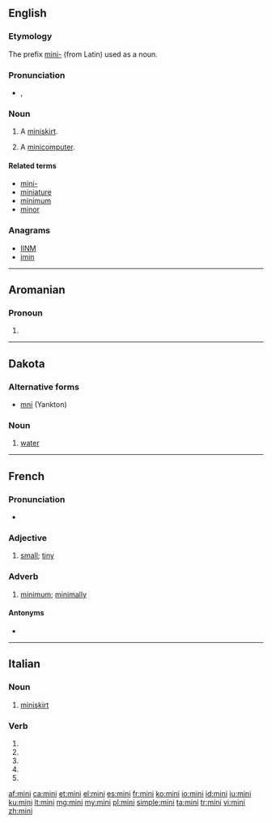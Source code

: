 {{also|Mini|mini-}}
==English==

===Etymology===
The prefix [[mini-]] (from Latin) used as a noun.

===Pronunciation===
* {{a|UK}} {{IPA|/ˈmɪ.ni/}}, {{X-SAMPA|/"mI.ni/}}

===Noun===
{{en-noun}}

# A [[miniskirt]].
# {{dated}} A [[minicomputer]].

====Related terms====
* [[mini-]]
* [[miniature]]
* [[minimum]]
* [[minor]]

===Anagrams===
* [[IINM#English|IINM]]
* [[imin#English|imin]]

----

==Aromanian==

===Pronoun===
{{head|rup|pronoun}}

# {{alternative form of|mine|lang=rup}}

----

==Dakota==

===Alternative forms===
* [[mni]] (Yankton)

===Noun===
{{head|dak|noun}}

# [[water]]

----

==French==

===Pronunciation===
* {{IPA|/mi.ni/|lang=fr}}

===Adjective===
{{fr-adj}}

# [[small]]; [[tiny]]

===Adverb===
{{fr-adv}}

# {{colloquial|lang=fr}} [[minimum]]; [[minimally]]

====Antonyms====
* {{l|fr|maxi}}

----

==Italian==

===Noun===
{{head|it|noun|g=f}} {{inv}}

# [[miniskirt]]

===Verb===
{{head|it|verb form}}

# {{conjugation of|minare||2|s|pres|ind|lang=it}}
# {{conjugation of|minare||1|s|pres|sub|lang=it}}
# {{conjugation of|minare||2|s|pres|sub|lang=it}}
# {{conjugation of|minare||3|s|pres|sub|lang=it}}
# {{conjugation of|minare||3|s|imp|lang=it}}

[[af:mini]]
[[ca:mini]]
[[et:mini]]
[[el:mini]]
[[es:mini]]
[[fr:mini]]
[[ko:mini]]
[[io:mini]]
[[id:mini]]
[[iu:mini]]
[[ku:mini]]
[[lt:mini]]
[[mg:mini]]
[[my:mini]]
[[pl:mini]]
[[simple:mini]]
[[ta:mini]]
[[tr:mini]]
[[vi:mini]]
[[zh:mini]]
